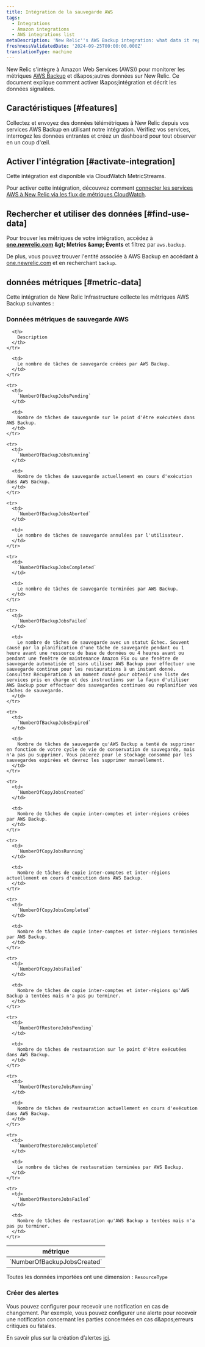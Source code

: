 ```yaml
---
title: Intégration de la sauvegarde AWS
tags:
  - Integrations
  - Amazon integrations
  - AWS integrations list
metaDescription: 'New Relic''s AWS Backup integration: what data it reports and how to enable it.'
freshnessValidatedDate: '2024-09-25T00:00:00.000Z'
translationType: machine
---
```


New Relic s'intègre à Amazon Web Services (AWS)) pour monitorer les métriques [AWS Backup](https://aws.amazon.com/backup/) et d&amp;apos;autres données sur New Relic. Ce document explique comment activer l&amp;apos;intégration et décrit les données signalées.

## Caractéristiques [#features]

Collectez et envoyez des données télémétriques à New Relic depuis vos services AWS Backup en utilisant notre intégration. Vérifiez vos services, interrogez les données entrantes et créez un dashboard pour tout observer en un coup d'œil.

## Activer l'intégration [#activate-integration]

Cette intégration est disponible via CloudWatch MetricStreams.

Pour activer cette intégration, découvrez comment [connecter les services AWS à New Relic via les flux de métriques CloudWatch](/docs/infrastructure/amazon-integrations/connect/aws-metric-stream-setup/).

## Rechercher et utiliser des données [#find-use-data]

Pour trouver les métriques de votre intégration, accédez à <DNT>**[one.newrelic.com](https://one.newrelic.com/all-capabilities) &amp;gt; Metrics &amp;amp; Events**</DNT> et filtrez par `aws.backup`.

De plus, vous pouvez trouver l'entité associée à AWS Backup en accédant à [one.newrelic.com](https://one.newrelic.com/all-entities) et en recherchant `backup`.

## données métriques [#metric-data]

Cette intégration de New Relic Infrastructure collecte les métriques AWS Backup suivantes :

### Données métriques de sauvegarde AWS

<table>
  <thead>
    <tr>
      <th style={{ width: "200px" }}>
        métrique
      </th>

      <th>
        Description
      </th>
    </tr>
  </thead>

  <tbody>
    <tr>
      <td>
        `NumberOfBackupJobsCreated`
      </td>

      <td>
        Le nombre de tâches de sauvegarde créées par AWS Backup.
      </td>
    </tr>

    <tr>
      <td>
        `NumberOfBackupJobsPending`
      </td>

      <td>
        Nombre de tâches de sauvegarde sur le point d'être exécutées dans AWS Backup.
      </td>
    </tr>

    <tr>
      <td>
        `NumberOfBackupJobsRunning`
      </td>

      <td>
        Nombre de tâches de sauvegarde actuellement en cours d'exécution dans AWS Backup.
      </td>
    </tr>

    <tr>
      <td>
        `NumberOfBackupJobsAborted`
      </td>

      <td>
        Le nombre de tâches de sauvegarde annulées par l'utilisateur.
      </td>
    </tr>

    <tr>
      <td>
        `NumberOfBackupJobsCompleted`
      </td>

      <td>
        Le nombre de tâches de sauvegarde terminées par AWS Backup.
      </td>
    </tr>

    <tr>
      <td>
        `NumberOfBackupJobsFailed`
      </td>

      <td>
        Le nombre de tâches de sauvegarde avec un statut Échec. Souvent causé par la planification d'une tâche de sauvegarde pendant ou 1 heure avant une ressource de base de données ou 4 heures avant ou pendant une fenêtre de maintenance Amazon FSx ou une fenêtre de sauvegarde automatisée et sans utiliser AWS Backup pour effectuer une sauvegarde continue pour les restaurations à un instant donné. Consultez Récupération à un moment donné pour obtenir une liste des services pris en charge et des instructions sur la façon d'utiliser AWS Backup pour effectuer des sauvegardes continues ou replanifier vos tâches de sauvegarde.
      </td>
    </tr>

    <tr>
      <td>
        `NumberOfBackupJobsExpired`
      </td>

      <td>
        Nombre de tâches de sauvegarde qu'AWS Backup a tenté de supprimer en fonction de votre cycle de vie de conservation de sauvegarde, mais n'a pas pu supprimer. Vous paierez pour le stockage consommé par les sauvegardes expirées et devrez les supprimer manuellement.
      </td>
    </tr>

    <tr>
      <td>
        `NumberOfCopyJobsCreated`
      </td>

      <td>
        Nombre de tâches de copie inter-comptes et inter-régions créées par AWS Backup.
      </td>
    </tr>

    <tr>
      <td>
        `NumberOfCopyJobsRunning`
      </td>

      <td>
        Nombre de tâches de copie inter-comptes et inter-régions actuellement en cours d'exécution dans AWS Backup.
      </td>
    </tr>

    <tr>
      <td>
        `NumberOfCopyJobsCompleted`
      </td>

      <td>
        Nombre de tâches de copie inter-comptes et inter-régions terminées par AWS Backup.
      </td>
    </tr>

    <tr>
      <td>
        `NumberOfCopyJobsFailed`
      </td>

      <td>
        Nombre de tâches de copie inter-comptes et inter-régions qu'AWS Backup a tentées mais n'a pas pu terminer.
      </td>
    </tr>

    <tr>
      <td>
        `NumberOfRestoreJobsPending`
      </td>

      <td>
        Nombre de tâches de restauration sur le point d'être exécutées dans AWS Backup.
      </td>
    </tr>

    <tr>
      <td>
        `NumberOfRestoreJobsRunning`
      </td>

      <td>
        Nombre de tâches de restauration actuellement en cours d'exécution dans AWS Backup.
      </td>
    </tr>

    <tr>
      <td>
        `NumberOfRestoreJobsCompleted`
      </td>

      <td>
        Le nombre de tâches de restauration terminées par AWS Backup.
      </td>
    </tr>

    <tr>
      <td>
        `NumberOfRestoreJobsFailed`
      </td>

      <td>
        Nombre de tâches de restauration qu'AWS Backup a tentées mais n'a pas pu terminer.
      </td>
    </tr>
  </tbody>
</table>

Toutes les données importées ont une dimension : `ResourceType`

### Créer des alertes

Vous pouvez configurer <InlinePopover type="alerts" />pour recevoir une notification en cas de changement. Par exemple, vous pouvez configurer une alerte pour recevoir une notification concernant les parties concernées en cas d&amp;apos;erreurs critiques ou fatales.

En savoir plus sur la création d’alertes [ici](/docs/tutorial-create-alerts/create-an-alert/).
